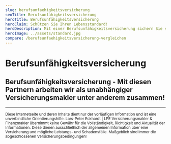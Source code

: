 ```yaml
---
slug: berufsunfaehigkeitsversicherung
seoTitle: Berufsunfähigkeitsversicherung
heroTitle: Berufsunfähigkeitsversicherung
heroClaim: Schützen Sie Ihren Lebensstandard!
heroDescription: Mit einer Berufsunfähigkeitsversicherung sichern Sie sich umfassend gegen den finanziellen Folgen des Verlustes Ihrer Arbeitskraft ab.
heroImage: ../assets/standard.jpg
compare: /berufsunfaehigkeitsversicherung-vergleichen
---
```


<ProvenExpert />

# Berufsunfähigkeitsversicherung












<ContactAndCompareBox />
<ProvenExpert />

## Berufsunfähigkeitsversicherung - Mit diesen Partnern arbeiten wir als unabhängiger Versicherungsmakler unter anderem zusammen!
<InsurancesBox title='Lebensversicherungsgesellschaften'/>

---

<small>Diese Internetseite und deren Inhalte dient nur der vorläufigen Information und ist eine unverbindliche Orientierungshilfe. Lars-Peter Eckhardt | LPE Versicherungsmakler & Finanzmakler übernimmt keine Gewähr für die Vollständigkeit, Richtigkeit und Aktualität der Informationen. Diese dienen ausschließlich der allgemeinen Information über eine Versicherung und mögliche Leistungs- und Schadensfälle. Maßgeblich sind immer die abgeschlossenen Versicherungsbedingungen!</small>
